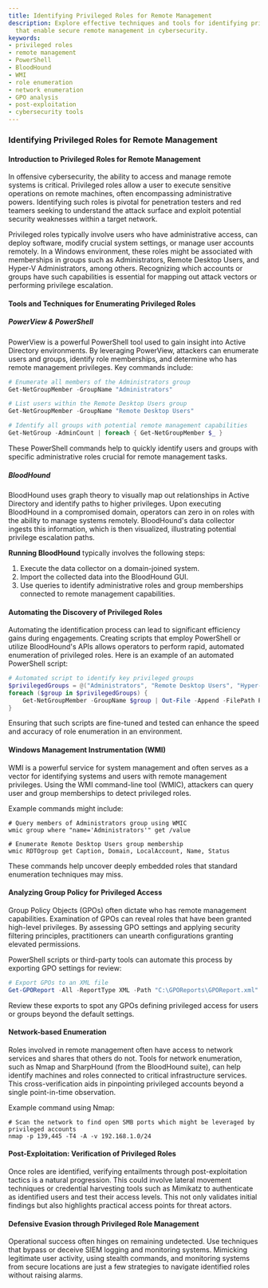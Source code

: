 ```yaml
---
title: Identifying Privileged Roles for Remote Management
description: Explore effective techniques and tools for identifying privileged roles
  that enable secure remote management in cybersecurity.
keywords:
- privileged roles
- remote management
- PowerShell
- BloodHound
- WMI
- role enumeration
- network enumeration
- GPO analysis
- post-exploitation
- cybersecurity tools
---
```


### Identifying Privileged Roles for Remote Management

#### Introduction to Privileged Roles for Remote Management

In offensive cybersecurity, the ability to access and manage remote systems is critical. Privileged roles allow a user to execute sensitive operations on remote machines, often encompassing administrative powers. Identifying such roles is pivotal for penetration testers and red teamers seeking to understand the attack surface and exploit potential security weaknesses within a target network.

Privileged roles typically involve users who have administrative access, can deploy software, modify crucial system settings, or manage user accounts remotely. In a Windows environment, these roles might be associated with memberships in groups such as Administrators, Remote Desktop Users, and Hyper-V Administrators, among others. Recognizing which accounts or groups have such capabilities is essential for mapping out attack vectors or performing privilege escalation.

#### Tools and Techniques for Enumerating Privileged Roles

##### PowerView & PowerShell

PowerView is a powerful PowerShell tool used to gain insight into Active Directory environments. By leveraging PowerView, attackers can enumerate users and groups, identify role memberships, and determine who has remote management privileges. Key commands include:

```powershell
# Enumerate all members of the Administrators group
Get-NetGroupMember -GroupName "Administrators"

# List users within the Remote Desktop Users group
Get-NetGroupMember -GroupName "Remote Desktop Users"

# Identify all groups with potential remote management capabilities
Get-NetGroup -AdminCount | foreach { Get-NetGroupMember $_ }
```

These PowerShell commands help to quickly identify users and groups with specific administrative roles crucial for remote management tasks.

##### BloodHound

BloodHound uses graph theory to visually map out relationships in Active Directory and identify paths to higher privileges. Upon executing BloodHound in a compromised domain, operators can zero in on roles with the ability to manage systems remotely. BloodHound's data collector ingests this information, which is then visualized, illustrating potential privilege escalation paths.

**Running BloodHound** typically involves the following steps:

1. Execute the data collector on a domain-joined system.
2. Import the collected data into the BloodHound GUI.
3. Use queries to identify administrative roles and group memberships connected to remote management capabilities.

#### Automating the Discovery of Privileged Roles

Automating the identification process can lead to significant efficiency gains during engagements. Creating scripts that employ PowerShell or utilize BloodHound's APIs allows operators to perform rapid, automated enumeration of privileged roles. Here is an example of an automated PowerShell script:

```powershell
# Automated script to identify key privileged groups
$privilegedGroups = @("Administrators", "Remote Desktop Users", "Hyper-V Administrators")
foreach ($group in $privilegedGroups) {
    Get-NetGroupMember -GroupName $group | Out-File -Append -FilePath PrivilegedRoles.txt
}
```

Ensuring that such scripts are fine-tuned and tested can enhance the speed and accuracy of role enumeration in an environment.

#### Windows Management Instrumentation (WMI)

WMI is a powerful service for system management and often serves as a vector for identifying systems and users with remote management privileges. Using the WMI command-line tool (WMIC), attackers can query user and group memberships to detect privileged roles.

Example commands might include:

```shell
# Query members of Administrators group using WMIC
wmic group where "name='Administrators'" get /value

# Enumerate Remote Desktop Users group membership
wmic RDTOgroup get Caption, Domain, LocalAccount, Name, Status
```

These commands help uncover deeply embedded roles that standard enumeration techniques may miss.

#### Analyzing Group Policy for Privileged Access

Group Policy Objects (GPOs) often dictate who has remote management capabilities. Examination of GPOs can reveal roles that have been granted high-level privileges. By assessing GPO settings and applying security filtering principles, practitioners can unearth configurations granting elevated permissions.

PowerShell scripts or third-party tools can automate this process by exporting GPO settings for review:

```powershell
# Export GPOs to an XML file
Get-GPOReport -All -ReportType XML -Path "C:\GPOReports\GPOReport.xml"
```

Review these exports to spot any GPOs defining privileged access for users or groups beyond the default settings.

#### Network-based Enumeration

Roles involved in remote management often have access to network services and shares that others do not. Tools for network enumeration, such as Nmap and SharpHound (from the BloodHound suite), can help identify machines and roles connected to critical infrastructure services. This cross-verification aids in pinpointing privileged accounts beyond a single point-in-time observation.

Example command using Nmap:

```shell
# Scan the network to find open SMB ports which might be leveraged by privileged accounts
nmap -p 139,445 -T4 -A -v 192.168.1.0/24
```

#### Post-Exploitation: Verification of Privileged Roles

Once roles are identified, verifying entailments through post-exploitation tactics is a natural progression. This could involve lateral movement techniques or credential harvesting tools such as Mimikatz to authenticate as identified users and test their access levels. This not only validates initial findings but also highlights practical access points for threat actors.

#### Defensive Evasion through Privileged Role Management

Operational success often hinges on remaining undetected. Use techniques that bypass or deceive SIEM logging and monitoring systems. Mimicking legitimate user activity, using stealth commands, and monitoring systems from secure locations are just a few strategies to navigate identified roles without raising alarms.